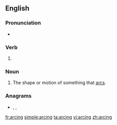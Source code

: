 ==English==

===Pronunciation===
* {{IPA|/ˈɑːɹk.ɪŋ/|lang=en}}

===Verb===
{{head|en|present participle}}

# {{present participle of|arc|lang=en|nocat=1}}

===Noun===
{{en-noun}}

# The shape or motion of something that [[arc]]s.

===Anagrams===
* {{l|en|caring}}, {{l|en|Crigan}}, {{l|en|racing}}

[[fr:arcing]]
[[simple:arcing]]
[[ta:arcing]]
[[vi:arcing]]
[[zh:arcing]]